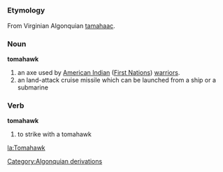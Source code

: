 {{wikipedia}}
=={{en}}==

===Etymology===
From Virginian Algonquian [[tamahaac]].

===Noun===
'''tomahawk'''
#an axe used by [[American Indian]] ([[First Nations]]) [[warrior]]s.
#an land-attack cruise missile which can be launched from a ship or a submarine

===Verb===
'''tomahawk'''

#to strike with a tomahawk

[[la:Tomahawk]]
[[Category:Algonquian derivations]]